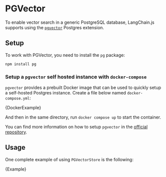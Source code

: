 # PGVector

To enable vector search in a generic PostgreSQL database, LangChain.js supports using the [`pgvector`](https://github.com/pgvector/pgvector) Postgres extension.

## Setup

To work with PGVector, you need to install the `pg` package:

```bash npm2yarn
npm install pg
```

### Setup a `pgvector` self hosted instance with `docker-compose`

`pgvector` provides a prebuilt Docker image that can be used to quickly setup a self-hosted Postgres instance.
Create a file below named `docker-compose.yml`:


<CodeBlock language="yml" name="docker-compose.yml">
  {DockerExample}
</CodeBlock>

And then in the same directory, run `docker compose up` to start the container.

You can find more information on how to setup `pgvector` in the [official repository](https://github.com/pgvector/pgvector).

## Usage


One complete example of using `PGVectorStore` is the following:

<CodeBlock language="typescript">{Example}</CodeBlock>
